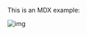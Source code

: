 This is an MDX example:

![img](./cat.jpg?myrotate=145&crop=o-300,o-300,o300,o300&width=200&tractor)
